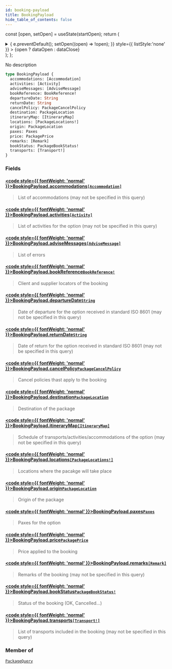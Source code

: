 ```yaml
---
id: booking-payload
title: BookingPayload
hide_table_of_contents: false
---
```






const [open, setOpen] = useState(startOpen);
return (
<details {...(open ? { open: true } : {})} className="details" style={{ border:'none', boxShadow:'none', background:'var(--ifm-background-color)' }}>
<summary
onClick={(e) => {
e.preventDefault();
setOpen((open) => !open);
}}
style={{ listStyle:'none' }} >
{open ? dataOpen : dataClose}
</summary>
{open && children}
</details>
);
};

No description

```graphql
type BookingPayload {
  accommodations: [Accommodation]
  activities: [Activity]
  adviseMessages: [AdviseMessage]
  bookReference: BookReference!
  departureDate: String
  returnDate: String
  cancelPolicy: PackageCancelPolicy
  destination: PackageLocation
  itineraryMap: [ItineraryMap]
  locations: [PackageLocations!]
  origin: PackageLocation
  paxes: Paxes
  price: PackagePrice
  remarks: [Remark]
  bookStatus: PackageBookStatus!
  transports: [Transport!]
}
```

### Fields

#### [<code style={{ fontWeight: 'normal' }}>BookingPayload.<b>accommodations</b></code>](#)<Bullet />[`[Accommodation]`](/api/objects/accommodation) <Badge class="badge badge--secondary" text="list"/> <Badge class="badge badge--secondary" text="object"/>

> List of accommodations (may not be specified in this query)

#### [<code style={{ fontWeight: 'normal' }}>BookingPayload.<b>activities</b></code>](#)<Bullet />[`[Activity]`](/api/objects/activity) <Badge class="badge badge--secondary" text="list"/> <Badge class="badge badge--secondary" text="object"/>

> List of activities for the option (may not be specified in this query)

#### [<code style={{ fontWeight: 'normal' }}>BookingPayload.<b>adviseMessages</b></code>](#)<Bullet />[`[AdviseMessage]`](/api/objects/advise-message) <Badge class="badge badge--secondary" text="list"/> <Badge class="badge badge--secondary" text="object"/>

> List of errors

#### [<code style={{ fontWeight: 'normal' }}>BookingPayload.<b>bookReference</b></code>](#)<Bullet />[`BookReference!`](/api/objects/book-reference) <Badge class="badge badge--secondary" text="non-null"/> <Badge class="badge badge--secondary" text="object"/>

> Client and supplier locators of the booking

#### [<code style={{ fontWeight: 'normal' }}>BookingPayload.<b>departureDate</b></code>](#)<Bullet />[`String`](/api/scalars/string) <Badge class="badge badge--secondary" text="scalar"/>

> Date of departure for the option received in standard ISO 8601 (may not be specified in this query)

#### [<code style={{ fontWeight: 'normal' }}>BookingPayload.<b>returnDate</b></code>](#)<Bullet />[`String`](/api/scalars/string) <Badge class="badge badge--secondary" text="scalar"/>

> Date of return for the option received in standard ISO 8601 (may not be specified in this query)

#### [<code style={{ fontWeight: 'normal' }}>BookingPayload.<b>cancelPolicy</b></code>](#)<Bullet />[`PackageCancelPolicy`](/api/objects/package-cancel-policy) <Badge class="badge badge--secondary" text="object"/>

> Cancel policies thast apply to the booking

#### [<code style={{ fontWeight: 'normal' }}>BookingPayload.<b>destination</b></code>](#)<Bullet />[`PackageLocation`](/api/objects/package-location) <Badge class="badge badge--secondary" text="object"/>

> Destination of the package

#### [<code style={{ fontWeight: 'normal' }}>BookingPayload.<b>itineraryMap</b></code>](#)<Bullet />[`[ItineraryMap]`](/api/objects/itinerary-map) <Badge class="badge badge--secondary" text="list"/> <Badge class="badge badge--secondary" text="object"/>

> Schedule of transports/activities/accommodations of the option (may not be specified in this query)

#### [<code style={{ fontWeight: 'normal' }}>BookingPayload.<b>locations</b></code>](#)<Bullet />[`[PackageLocations!]`](/api/objects/package-locations) <Badge class="badge badge--secondary" text="list"/> <Badge class="badge badge--secondary" text="object"/>

> Locations where the pacakge will take place

#### [<code style={{ fontWeight: 'normal' }}>BookingPayload.<b>origin</b></code>](#)<Bullet />[`PackageLocation`](/api/objects/package-location) <Badge class="badge badge--secondary" text="object"/>

> Origin of the package

#### [<code style={{ fontWeight: 'normal' }}>BookingPayload.<b>paxes</b></code>](#)<Bullet />[`Paxes`](/api/objects/paxes) <Badge class="badge badge--secondary" text="object"/>

> Paxes for the option

#### [<code style={{ fontWeight: 'normal' }}>BookingPayload.<b>price</b></code>](#)<Bullet />[`PackagePrice`](/api/objects/package-price) <Badge class="badge badge--secondary" text="object"/>

> Price applied to the booking

#### [<code style={{ fontWeight: 'normal' }}>BookingPayload.<b>remarks</b></code>](#)<Bullet />[`[Remark]`](/api/objects/remark) <Badge class="badge badge--secondary" text="list"/> <Badge class="badge badge--secondary" text="object"/>

> Remarks of the booking (may not be specified in this query)

#### [<code style={{ fontWeight: 'normal' }}>BookingPayload.<b>bookStatus</b></code>](#)<Bullet />[`PackageBookStatus!`](/api/enums/package-book-status) <Badge class="badge badge--secondary" text="non-null"/> <Badge class="badge badge--secondary" text="enum"/>

> Status of the booking (OK, Cancelled...)

#### [<code style={{ fontWeight: 'normal' }}>BookingPayload.<b>transports</b></code>](#)<Bullet />[`[Transport!]`](/api/objects/transport) <Badge class="badge badge--secondary" text="list"/> <Badge class="badge badge--secondary" text="object"/>

> List of transports included in the booking (may not be specified in this query)

### Member of

[`PackageQuery`](/api/objects/package-query) <Badge class="badge badge--secondary" text="object"/>
